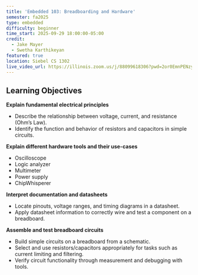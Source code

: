 ```yaml
---
title: 'Embedded 103: Breadboarding and Hardware'
semester: fa2025
type: embedded
difficulty: beginner
time_start: 2025-09-29 18:00:00-05:00
credit:
  - Jake Mayer
  - Swetha Karthikeyan
featured: true
location: Siebel CS 1302
live_video_url: https://illinois.zoom.us/j/88099618306?pwd=2or0EmnPENzylujodUzy69NWS0mzRw.1
---
```

## Learning Objectives

**Explain fundamental electrical principles**
  - Describe the relationship between voltage, current, and resistance (Ohm’s Law).
  - Identify the function and behavior of resistors and capacitors in simple circuits.

**Explain different hardware tools and their use-cases**
  - Oscilloscope
  - Logic analyzer
  - Multimeter
  - Power supply
  - ChipWhisperer

**Interpret documentation and datasheets**
  - Locate pinouts, voltage ranges, and timing diagrams in a datasheet.
  - Apply datasheet information to correctly wire and test a component on a breadboard.

**Assemble and test breadboard circuits**
  - Build simple circuits on a breadboard from a schematic.
  - Select and use resistors/capacitors appropriately for tasks such as current limiting and filtering.
  - Verify circuit functionality through measurement and debugging with tools.
